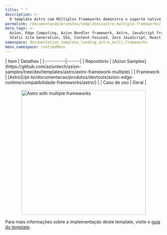 ```yaml
---
title: " "
description: >-
  O template Astro com Múltiplos Frameworks demonstra o suporte nativo do Astro para diversos frameworks.
permalink: /documentacao/produtos/templates/astro-multiple-frameworks/
meta_tags: >-
  Azion, Edge Computing, Azion Bundler framework, Astro, JavaScript frameworks,
  Static Site Generation, SSG, Content-focused, Zero JavaScript, React, Preact, Svelte, Vue
namespace: documentation_template_landing_astro_multi_frameworks
menu_namespace: runtimeMenu
---
```



<div class="[&_.flex.flex-col]:!gap-4 [&_.flex.flex-col]:md:!gap-8 [&_.flex.flex-col]:2xl:!gap-16">
  <HeroHome
    title="Astro com diversos Frameworks"
    description="O template Astro com Múltiplos Frameworks demonstra o suporte nativo do Astro para diversos frameworks (React, Preact, Svelte e Vue). Ao usar este template, nenhuma configuração é necessária para habilitar esses frameworks, basta começar a escrever componentes em src/components. "
    logos={[]}
    buttons={[
      { label: "Deploy template", link: "https://console.azion.com/create/astro/astro-multi", outlined: false, icon: "ai ai-azion", iconPos: "left" },
      { label: "Ver demo", link: "https://jlhm2h8zmh.map.azionedge.net/", severity: "secondary" }
    ]}
  />
</div>

<div style="display: flex; gap: 1rem; align-items: center; flex-direction: row; flex-wrap: wrap;">
  <div style="flex: 1; min-width: 300px;">
    | Item | Detalhes |
    |:----------|:------|
    | Repositório | [Azion Samples](https://github.com/aziontech/azion-samples/tree/dev/templates/astro/astro-framework-multiple) |
    | Framework | [Astro](/pt-br/documentacao/produtos/devtools/azion-edge-runtime/compatibilidade-frameworks/astro/) |
    | Caso de uso | Geral |
  </div>
  <div style="display: flex; justify-content: center; align-items: center; flex: 1; min-width: 300px;">
    <img src="/assets/docs/images/uploads/template-showcase/astro/astro-multiple-frameworks.png" width="400" alt="Astro with multiple frameworks" style="max-width: 100%; height: auto;" />
  </div>
</div>

Para mais informações sobre a implementação deste template, visite o [guia do template](/en/documentation/products/guides/astro-ecommerce-collection/).